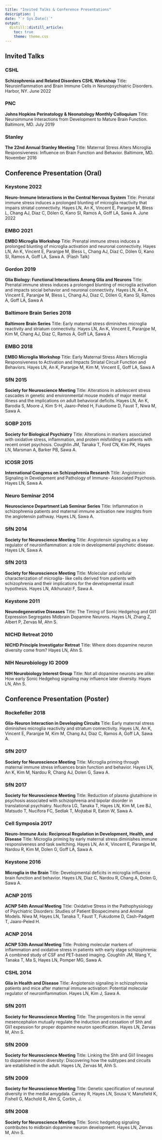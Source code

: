 ```yaml
---
title: "Invited Talks & Conference Presentations"
description: |
date: "`r Sys.Date()`"
output:
  distill::distill_article:
    toc: true
    theme: theme.css
---
```


## Invited Talks

### CSHL
**Schizophrenia and Related Disorders CSHL Workshop** Title: Neuroinflammation and Brain Immune Cells in Neuropsychiatric Disorders. Harbor, NY. June 2022

### PNC
**Johns Hopkins Perinatology & Neonatology Monthly Colloquium** Title: Neuroimmune Interactions from Development to Mature Brain Function. Baltimore, MD. July 2019

### Stanley
**The 22nd Annual Stanley Meeting** Title: Maternal Stress Alters Microglia Responsiveness: Influence on Brain Function and Behavior. Baltimore, MD. November 2016

## Conference Presentation (Oral)
### Keystone 2022
**Neuro-Immune Interactions in the Central Nervous System** Title: Prenatal immune stress induces a prolonged blunting of microglia reactivity that impairs striatal connectivity. Hayes LN, An K, Vincent E, Paranjpe M, Bless L, Chang AJ, Diaz C, Dölen G, Kano SI, Ramos A, Goff LA, Sawa A. June 2022

### EMBO 2021
**EMBO Microglia Workshop** Title: Prenatal immune stress induces a prolonged blunting of microglia activation and neuronal connectivity. Hayes LN, An K, Vincent E, Paranjpe M, Bless L, Chang AJ, Diaz C, Dölen G, Kano SI, Ramos A, Goff LA, Sawa A. (Flash Talk)

### Gordon 2019
**Glia Biology: Functional Interactions Among Glia and Neurons** Title: Prenatal immune stress induces a prolonged blunting of microglia activation and impacts social behavior and neuronal connectivity. Hayes LN, An K, Vincent E, Paranjpe M, Bless L, Chang AJ, Diaz C, Dölen G, Kano SI, Ramos A, Goff LA, Sawa A

### Baltimore Brain Series 2018
**Baltimore Brain Series** Title: Early maternal stress diminishes microglia reactivity and striatum connectivity. Hayes LN, An K, Vincent E, Paranjpe M, Kim M, Chang AJ, Diaz C, Ramos A, Goff LA, Sawa A

### EMBO 2018
**EMBO Microglia Workshop** Title: Early Maternal Stress Alters Microglia Responsiveness to Activation and Impacts Striatal Circuit Function and Behaviors. Hayes LN, An K, Paranjpe M, Kim M, Vincent E, Goff LA, Sawa A

### SfN 2015
**Society for Neuroscience Meeting** Title: Alterations in adolescent stress cascades in genetic and environmental mouse models of major mental illness and the implications on adult behavioral deficits. Hayes LN, An K, Barodia S, Moore J, Kim S-H, Jaaro-Peled H, Fukudome D, Faust T, Niwa M, Sawa A.

### SOBP 2015
**Society for Biological Psychiatry** Title: Alterations in markers associated with oxidative stress, inflammation, and protein misfolding in patients with recent onset psychosis. Coughlin JM, Tanaka T, Ford CN, Kim PK, Hayes LN, Marsman A, Barker PB, Sawa A.

### ICOSR 2015
**International Congress on Schizophrenia Research** Title: Angiotensin Signaling in Development and Pathology of Immune- Associated Psychosis. Hayes LN, Sawa A.

### Neuro Seminar 2014
**Neuroscience Department Lab Seminar Series** Title: Inflammation in schizophrenia patients and maternal immune activation new insights from the angiotensin pathway. Hayes LN, Sawa A.

### SfN 2014
**Society for Neuroscience Meeting** Title: Angiotensin signaling as a key regulator of neuroinflammation: a role in developmental psychotic disease. Hayes LN, Sawa A.

### SfN 2013
**Society for Neuroscience Meeting** Title: Molecular and cellular characterization of microglia- like cells derived from patients with schizophrenia and their implications for the developmental insult hypothesis. Hayes LN, Alkhunaizi F, Sawa A.

### Keystone 2011
**Neurodegenerative Diseases** Title: The Timing of Sonic Hedgehog and Gli1 Expression Segregates Midbrain Dopamine Neurons. Hayes LN, Zhang Z, Albert P, Zervas M, Ahn S.

### NICHD Retreat 2010
**NICHD Principle Investigator Retreat** Title: Where does dopamine neuron diversity come from? Hayes LN, Ahn S.

### NIH Neurobiology IG 2009
**NIH Neurobiology Interest Group** Title: Not all dopamine neurons are alike: How early Sonic Hedgehog signaling may influence later diversity. Hayes LN, Ahn S.

## Conference Presentation (Poster)
### Rockefeller 2018
**Glia-Neuron Interaction in Developing Circuits** Title: Early maternal stress diminishes microglia reactivity and striatum connectivity. Hayes LN, An K, Vincent E, Paranjpe M, Kim M, Chang AJ, Diaz C, Ramos A, Goff LA, Sawa A.

### SfN 2017
**Society for Neuroscience Meeting** Title: Microglia priming through maternal immune stress influences brain function and behavior. Hayes LN, An K, Kim M, Nardou R, Chang AJ, Dolen G, Sawa A.

### SfN 2017
**Society for Neuroscience Meeting** Title: Reduction of plasma glutathione in psychosis associated with schizophrenia and bipolar disorder in translational psychiatry. Nucifora LG, Tanaka T, Hayes LN, Kim M, Lee BJ, Matsudo T, Nucifora FC, Sedlak T, Mojtabai R, Eaton W, Sawa A.

### Cell Symposia 2017
**Neuro-Immune Axis: Reciprocal Regulation in Development, Health, and Disease** Title: Microglia priming by early maternal stress diminishes immune responsiveness and task switching. Hayes LN, An K, Vincent E, Paranjpe M, Nardou R, Kim M, Dolen G, Goff LA, Sawa A.

### Keystone 2016
**Microglia in the Brain** Title: Developmental deficits in microglia influence brain function and behavior. Hayes LN, Diaz C, Nardou R, Chang A, Dolen G, Sawa A.

### ACNP 2015
**ACNP 54th Annual Meeting** Title: Oxidative Stress in the Pathophysiology of Psychiatric Disorders: Studies of Patient Biospecimens and Animal Models. Niwa M, Hayes LN, Tanaka T, Faust T, Fukudome D, Cash-Padgett T, Jaaro-Peled H.

### ACNP 2014
**ACNP 53th Annual Meeting** Title: Probing molecular markers of inflammation and oxidative stress in patients with early stage schizophrenia: A combined study of CSF and PET-based imaging. Coughlin JM, Wang Y, Tanaka T, Ma S, Hayes LN, Pomper MG, Sawa A.

### CSHL 2014
**Glia in Health and Disease** Title: Angiotensin signaling in schizophrenia patients and mice after maternal immune activation: Potential molecular regulator of neuroinflammation. Hayes LN, Kim J, Sawa A.

### SfN 2011
**Society for Neuroscience Meeting** Title: The progenitors in the venral mesencephalon mutually regulate the induction and cessation of Shh and Gli1 expession for proper dopamine neuron specification. Hayes LN, Zervas M, Ahn S.

### SfN 2009
**Society for Neuroscience Meeting** Title: Linking the Shh and Gli1 lineages to dopamine neuron diversity: Discovering how the subtypes and circuits are established in the adult. Hayes LN, Zervas M, Ahh S.

### SfN 2009
**Society for Neuroscience Meeting** Title: Genetic specification of neuronal diversity in the medial amygdala. Carney R, Hayes LN, Sousa V, Mansfield K, Fishell G, Machold R, Ahn S, Corbin, J.

### SfN 2008
**Society for Neuroscience Meeting** Title: Sonic hedgehog signaling contributes to midbrain dopamine neuron development. Hayes LN, Zervas M, Ahn S.